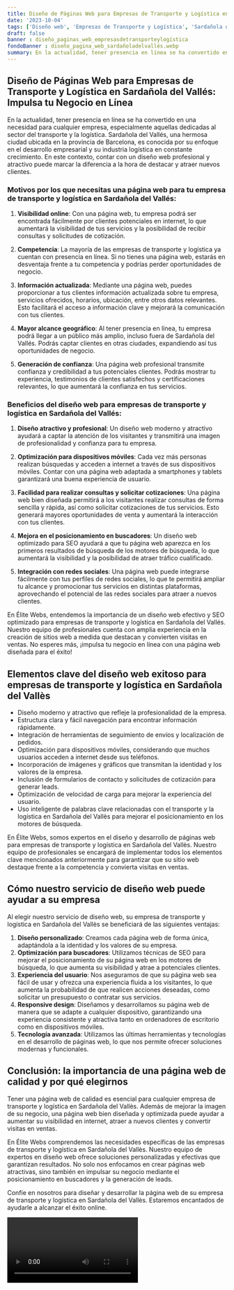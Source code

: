 ```yaml
---
title: Diseño de Páginas Web para Empresas de Transporte y Logística en Sardañola del Vallés
date: '2023-10-04'
tags: ['Diseño web', 'Empresas de Transporte y Logística', 'Sardañola del Vallés']
draft: false
banner : diseño_paginas_web_empresasdetransporteylogística
fondoBanner : diseño_pagina_web_sardañoladelvallés.webp
summary: En la actualidad, tener presencia en línea se ha convertido en una necesidad para cualquier empresa, especialmente aquellas dedicadas al sector del transporte y la logística. Sardañola del Vallés, una hermosa ciudad ubicada en la provincia de Barcelona, ​​es conocida por su enfoque en el desarrollo empresarial y su industria logística en constante crecimiento. En este contexto, contar con un diseño web profesional y atractivo puede marcar la diferencia a la hora de destacar y atraer nuevos clientes.
---
```


## Diseño de Páginas Web para Empresas de Transporte y Logística en Sardañola del Vallés: Impulsa tu Negocio en Línea

En la actualidad, tener presencia en línea se ha convertido en una necesidad para cualquier empresa, especialmente aquellas dedicadas al sector del transporte y la logística. Sardañola del Vallés, una hermosa ciudad ubicada en la provincia de Barcelona, ​​es conocida por su enfoque en el desarrollo empresarial y su industria logística en constante crecimiento. En este contexto, contar con un diseño web profesional y atractivo puede marcar la diferencia a la hora de destacar y atraer nuevos clientes.

### Motivos por los que necesitas una página web para tu empresa de transporte y logística en Sardañola del Vallés:

1. **Visibilidad online**: Con una página web, tu empresa podrá ser encontrada fácilmente por clientes potenciales en internet, lo que aumentará la visibilidad de tus servicios y la posibilidad de recibir consultas y solicitudes de cotización.

2. **Competencia**: La mayoría de las empresas de transporte y logística ya cuentan con presencia en línea. Si no tienes una página web, estarás en desventaja frente a tu competencia y podrías perder oportunidades de negocio.

3. **Información actualizada**: Mediante una página web, puedes proporcionar a tus clientes información actualizada sobre tu empresa, servicios ofrecidos, horarios, ubicación, entre otros datos relevantes. Esto facilitará el acceso a información clave y mejorará la comunicación con tus clientes.

4. **Mayor alcance geográfico**: Al tener presencia en línea, tu empresa podrá llegar a un público más amplio, incluso fuera de Sardañola del Vallés. Podrás captar clientes en otras ciudades, expandiendo así tus oportunidades de negocio.

5. **Generación de confianza**: Una página web profesional transmite confianza y credibilidad a tus potenciales clientes. Podrás mostrar tu experiencia, testimonios de clientes satisfechos y certificaciones relevantes, lo que aumentará la confianza en tus servicios.

### Beneficios del diseño web para empresas de transporte y logística en Sardañola del Vallés:

1. **Diseño atractivo y profesional**: Un diseño web moderno y atractivo ayudará a captar la atención de los visitantes y transmitirá una imagen de profesionalidad y confianza para tu empresa.

2. **Optimización para dispositivos móviles**: Cada vez más personas realizan búsquedas y acceden a internet a través de sus dispositivos móviles. Contar con una página web adaptada a smartphones y tablets garantizará una buena experiencia de usuario.

3. **Facilidad para realizar consultas y solicitar cotizaciones**: Una página web bien diseñada permitirá a los visitantes realizar consultas de forma sencilla y rápida, así como solicitar cotizaciones de tus servicios. Esto generará mayores oportunidades de venta y aumentará la interacción con tus clientes.

4. **Mejora en el posicionamiento en buscadores**: Un diseño web optimizado para SEO ayudará a que tu página web aparezca en los primeros resultados de búsqueda de los motores de búsqueda, lo que aumentará la visibilidad y la posibilidad de atraer tráfico cualificado.

5. **Integración con redes sociales**: Una página web puede integrarse fácilmente con tus perfiles de redes sociales, lo que te permitirá ampliar tu alcance y promocionar tus servicios en distintas plataformas, aprovechando el potencial de las redes sociales para atraer a nuevos clientes.

En Élite Webs, entendemos la importancia de un diseño web efectivo y SEO optimizado para empresas de transporte y logística en Sardañola del Vallés. Nuestro equipo de profesionales cuenta con amplia experiencia en la creación de sitios web a medida que destacan y convierten visitas en ventas. No esperes más, ¡impulsa tu negocio en línea con una página web diseñada para el éxito!

<GifSeo />

<Cta />

## Elementos clave del diseño web exitoso para empresas de transporte y logística en Sardañola del Vallès

- Diseño moderno y atractivo que refleje la profesionalidad de la empresa.
- Estructura clara y fácil navegación para encontrar información rápidamente.
- Integración de herramientas de seguimiento de envíos y localización de pedidos.
- Optimización para dispositivos móviles, considerando que muchos usuarios acceden a internet desde sus teléfonos.
- Incorporación de imágenes y gráficos que transmitan la identidad y los valores de la empresa.
- Inclusión de formularios de contacto y solicitudes de cotización para generar leads.
- Optimización de velocidad de carga para mejorar la experiencia del usuario.
- Uso inteligente de palabras clave relacionadas con el transporte y la logística en Sardañola del Vallès para mejorar el posicionamiento en los motores de búsqueda.

En Élite Webs, somos expertos en el diseño y desarrollo de páginas web para empresas de transporte y logística en Sardañola del Vallès. Nuestro equipo de profesionales se encargará de implementar todos los elementos clave mencionados anteriormente para garantizar que su sitio web destaque frente a la competencia y convierta visitas en ventas.

## Cómo nuestro servicio de diseño web puede ayudar a su empresa

Al elegir nuestro servicio de diseño web, su empresa de transporte y logística en Sardañola del Vallès se beneficiará de las siguientes ventajas:

1. **Diseño personalizado**: Creamos cada página web de forma única, adaptándola a la identidad y los valores de su empresa.
2. **Optimización para buscadores**: Utilizamos técnicas de SEO para mejorar el posicionamiento de su página web en los motores de búsqueda, lo que aumenta su visibilidad y atrae a potenciales clientes.
3. **Experiencia del usuario**: Nos aseguramos de que su página web sea fácil de usar y ofrezca una experiencia fluida a los visitantes, lo que aumenta la probabilidad de que realicen acciones deseadas, como solicitar un presupuesto o contratar sus servicios.
4. **Responsive design**: Diseñamos y desarrollamos su página web de manera que se adapte a cualquier dispositivo, garantizando una experiencia consistente y atractiva tanto en ordenadores de escritorio como en dispositivos móviles.
5. **Tecnología avanzada**: Utilizamos las últimas herramientas y tecnologías en el desarrollo de páginas web, lo que nos permite ofrecer soluciones modernas y funcionales.

## Conclusión: la importancia de una página web de calidad y por qué elegirnos

Tener una página web de calidad es esencial para cualquier empresa de transporte y logística en Sardañola del Vallès. Además de mejorar la imagen de su negocio, una página web bien diseñada y optimizada puede ayudar a aumentar su visibilidad en internet, atraer a nuevos clientes y convertir visitas en ventas.

En Élite Webs comprendemos las necesidades específicas de las empresas de transporte y logística en Sardañola del Vallès. Nuestro equipo de expertos en diseño web ofrece soluciones personalizadas y efectivas que garantizan resultados. No solo nos enfocamos en crear páginas web atractivas, sino también en impulsar su negocio mediante el posicionamiento en buscadores y la generación de leads.

Confíe en nosotros para diseñar y desarrollar la página web de su empresa de transporte y logística en Sardañola del Vallès. Estaremos encantados de ayudarle a alcanzar el éxito online.

<Video />

<CtaBot job='Empresas de Transporte y Logística' city='Sardañola del Vallés'/>

<Gmaps query='Sardañola del Vallés+españa+maps' />